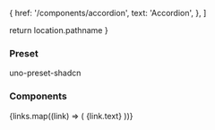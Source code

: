 
  {
    href: '/components/accordion',
    text: 'Accordion',
  },
]

  return location.pathname
}

<aside className="sticky block top-14 left-0 h-[calc(100vh-3.5rem)] flex-shrink-0 w-61 lt-sm:w-50 p-8 py-4 lt-sm:px-4 box-border overflow-y-auto b-r-1 b-r-solid b-r-muted bg-background">
  <h3 className="!mt-0 !mb-1 py-1 px-2 font-bold"> Preset </h3>
  <NavLink
    to="/preset"
    className={
      currentLink() === '/preset'
        ? 'block py-1 px-2 leading-5 text-sm !no-underline bg-muted rounded-1'
        : 'block py-1 px-2 leading-5 text-sm hover:underline'
    }
  >
    uno-preset-shadcn
  </NavLink>

  <h3 className="!mt-1 !mb-1 py-1 px-2 font-bold"> Components </h3>
  {links.map((link) => (
    <NavLink
      to={link.href}
      key={link.href}
      className={
        currentLink() === link.href
          ? 'block py-1 px-2 leading-5 text-sm !no-underline bg-muted rounded-1'
          : 'block py-1 px-2 leading-5 text-sm hover:underline'
      }
    >
      {link.text}
    </NavLink>
  ))}
</aside>
